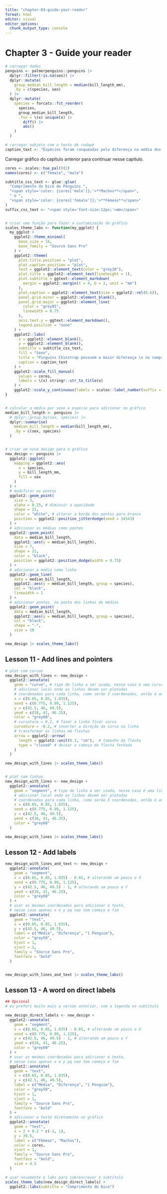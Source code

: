```yaml
---
title: "chapter-03-guide-your-reader"
format: html
editor: visual
editor_options: 
  chunk_output_type: console
---
```


## 

# Chapter 3 - Guide your reader

```r
# carregar dados
penguins <- palmerpenguins::penguins |>
  dplyr::filter(!is.na(sex)) |>
  dplyr::mutate(
    group_median_bill_length = median(bill_length_mm),
    .by = c(species, sex)
  ) |>
  dplyr::mutate(
    species = forcats::fct_reorder(
      species,
      group_median_bill_length,
      .fun = \(x) unique(x) |>
        diff() |>
        abs()
    )
  )

# carregar oobjeto com o texto de rodapé
caption_text <- "Espécies foram ranqueadas pela diferença na média dos comprimentos dos bicos entre sexos. \n Dados obtidos pelo pacote R {palmerpenguins}."

```

Carregar gráfico do capítulo anterior para continuar nesse capítulo.
```r

cores <- scales::hue_pal()(2)
names(cores) <- c("female", "male")

subtitle_css_text <- glue::glue(
  "Comprimento do bico de Penguins ",
  "<span style='color: {cores['male']};'>**Machos**</span>",
  " e ",
  "<span style='color: {cores['female']};'>**Fêmeas**</span>"
)
suffix_css_text <- "<span style='font-size:12px;'>mm</span>"


# criar uma função para fazer a customização do gráfico
scales_theme_labs <- function(my_ggplot) {
  my_ggplot +
    ggplot2::theme_minimal(
      base_size = 16,
      base_family = "Source Sans Pro"
    ) +
    ggplot2::theme(
      plot.title.position = "plot",
      plot.caption.position = "plot",
      text = ggplot2::element_text(color = "grey20"),
      plot.title = ggplot2::element_text(lineheight = 1),
      plot.subtitle = ggtext::element_markdown(
        margin = ggplot2::margin(t = 4, b = 2, unit = "mm")
      ),
      plot.caption = ggplot2::element_text(size = ggplot2::rel(0.6)),
      panel.grid.minor = ggplot2::element_blank(),
      panel.grid.major = ggplot2::element_line(
        color = "grey95",
        linewidth = 0.75
      ),
      axis.text.y = ggtext::element_markdown(),
      legend.position = "none"
    ) +
    ggplot2::labs(
      x = ggplot2::element_blank(),
      y = ggplot2::element_blank(),
      subtitle = subtitle_css_text,
      fill = "Sexo",
      title = "Pinguins Chinstrap possuem a maior diferença \n no comprimento dos bicos entre sexos",
      caption = caption_text
    ) +
    ggplot2::scale_fill_manual(
      values = cores,
      labels = \(x) stringr::str_to_title(x)
    ) +
    ggplot2::scale_y_continuous(labels = scales::label_number(suffix = suffix_css_text))
}


# calcular a média por sexo e espécie para adicionar no gráfico
median_bill_length <- penguins |>
  # dplyr::group_by(sex, species) |>
  dplyr::summarise(
    median_bill_length = median(bill_length_mm),
    .by = c(sex, species)
  )


# criar um novo design para o gráfico
new_design <- penguins |>
  ggplot2::ggplot(
    mapping = ggplot2::aes(
      x = species,
      y = bill_length_mm,
      fill = sex
    )
  ) +
  # modificar os pontos
  ggplot2::geom_point(
    size = 3,
    alpha = 0.25, # diminuir a opacidade
    shape = 21,
    color = "white", # alterar a borda dos pontos para branco
    position = ggplot2::position_jitterdodge(seed = 34543)
  ) +
  # adicionar as médias como pontos
  ggplot2::geom_point(
    data = median_bill_length,
    ggplot2::aes(y = median_bill_length),
    size = 7,
    shape = 21,
    color = "black",
    position = ggplot2::position_dodge(width = 0.75)
  ) +
  # adicionar a média como linha
  ggplot2::geom_line(
    data = median_bill_length,
    ggplot2::aes(y = median_bill_length, group = species),
    col = "black",
    linewidth = 1
  ) +
  # adicionar pontos  na ponta das linhas de médias
  ggplot2::geom_point(
    data = median_bill_length,
    ggplot2::aes(y = median_bill_length, group = species),
    col = "black",
    shape = "-",
    size = 10
  )

new_design |> scales_theme_labs()

```


## Lesson 11 - Add lines and pointers

```r

# plot com curvas
new_design_with_lines <- new_design +
  ggplot2::annotate(
    geom = "curve", # tipo de linha a ser usada, nesse caso é uma curva
    # adicionar local onde as linhas devem ser plotadas
    # coordenadas para cada linha, como serão 3 coordenadas, então é um vetor númerico com 3 valores
    x = c(0.65, 0.85, 1.035),
    xend = c(0.775, 0.99, 1.125),
    y = c(42.5, 46, 49.5),
    yend = c(38, 41, 46.25),
    color = "grey60",
    # curvature = 0.2, # fazer a linha ficar curva
    curvature = -0.2, # inverter a direção da curva na linha
    # transformar as linhas em flechas
    arrow = ggplot2::arrow(
      length = ggplot2::unit(0.3, "cm"),  # tamanho da flecha
      type = "closed" # deixar a cabeça da flecha fechada
    )
  )

new_design_with_lines |> scales_theme_labs()


# plot com linhas
new_design_with_lines <- new_design +
  ggplot2::annotate(
    geom = "segment", # tipo de linha a ser usada, nesse caso é uma linha simples
    # adicionar local onde as linhas devem ser plotadas
    # coordenadas para cada linha, como serão 3 coordenadas, então é um vetor númerico com 3 valores
    x = c(0.65, 0.85, 1.035),
    xend = c(0.775, 0.99, 1.125),
    y = c(42.5, 46, 49.5),
    yend = c(38, 41, 46.25),
    color = "grey60"
  )

new_design_with_lines |> scales_theme_labs()
```



## Lesson 12 - Add labels
```r

new_design_with_lines_and_text <- new_design + 
  ggplot2::annotate(
    geom = "segment",
    x = c(0.65, 0.85, 1.035) - 0.01, # alterando um pouco o X
    xend = c(0.775, 0.99, 1.125),
    y = c(42.5, 46, 49.5) - 1, # alterando um pouco o Y
    yend = c(38, 41, 46.25),
    color = "grey60"
  ) +
  # usar as mesmas coordenadas para adicionar o texto,
  # nesse caso apenas x e y pq nao tem começo e fim
  ggplot2::annotate(
    geom = "text",
    x = c(0.65, 0.85, 1.035),
    y = c(42.5, 46, 49.5),
    label = c("Média", "Diferença", "1 Penguim"),
    color = "grey50",
    hjust = 1,
    vjust = 1,
    family = "Source Sans Pro",
    fontface = "bold"
  )


new_design_with_lines_and_text |> scales_theme_labs()

```


## Lesson 13 - A word on direct labels

```r
## Opcional
# eu preferi muito mais a versão anterior, com a legenda no subtítulo

new_design_direct_labels <- new_design + 
  ggplot2::annotate(
    geom = "segment",
    x = c(0.65, 0.85, 1.035) - 0.01, # alterando um pouco o X
    xend = c(0.775, 0.99, 1.125),
    y = c(42.5, 46, 49.5) - 1, # alterando um pouco o Y
    yend = c(38, 41, 46.25),
    color = "grey60"
  ) +
  # usar as mesmas coordenadas para adicionar o texto,
  # nesse caso apenas x e y pq nao tem começo e fim
  ggplot2::annotate(
    geom = "text",
    x = c(0.65, 0.85, 1.035),
    y = c(42.5, 46, 49.5),
    label = c("Média", "Diferença", "1 Penguim"),
    color = "grey50",
    hjust = 1,
    vjust = 1,
    family = "Source Sans Pro",
    fontface = "bold"
  ) +
  # adicionar o texto diretamente no gráfico
  ggplot2::annotate(
    geom = "text",
    x = 2 + 0.2 * c(-1, 1),
    y = 39.5,
    label = c("Fêmeas", "Machos"),
    color = cores,
    vjust = 1,
    family = "Source Sans Pro",
    fontface = "bold",
    size = 4.5
  )

# usar novamente o labs para sobrescrever o subtítulo
scales_theme_labs(new_design_direct_labels) +
  ggplot2::labs(subtitle = "Comprimento do bico")

```




